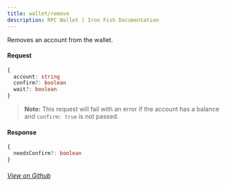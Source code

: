```yaml
---
title: wallet/remove
description: RPC Wallet | Iron Fish Documentation
---
```


Removes an account from the wallet.

#### Request

```ts
{
  account: string
  confirm?: boolean
  wait?: boolean
}
```

> **Note:** This request will fail with an error if the account has a balance and `confirm: true` is not passed.

#### Response

```ts
{
  needsConfirm?: boolean
}
```

###### [View on Github](https://github.com/iron-fish/ironfish/blob/master/ironfish/src/rpc/routes/wallet/removeAccount.ts)
